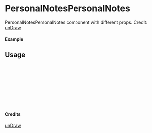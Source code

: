 
<Meta of={PersonalNotesPersonalNotes} title="unDraw/PersonalNotesPersonalNotes" />

# PersonalNotesPersonalNotes

PersonalNotesPersonalNotes component with different props.
Credit: [unDraw](https://undraw.co/illustrations)

#### Example

<Canvas of={PersonalNotesPersonalNotes.Primary} />

## Usage

```ts
import { PersonalNotesPersonalNotes } from "yadl-ui";

const Example = () => {
  return (
      <PersonalNotesPersonalNotes />
  );
};

export default Example;
```

#### Credits
[unDraw](https://undraw.co/illustrations)
